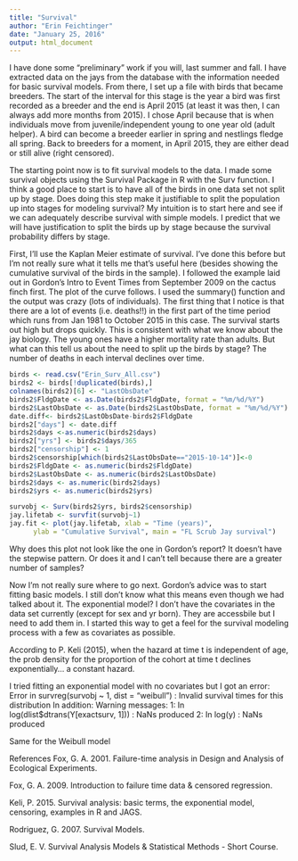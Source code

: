 ```yaml
---
title: "Survival"
author: "Erin Feichtinger"
date: "January 25, 2016"
output: html_document
---
```


I have done some "preliminary" work if you will, last summer and fall. I have extracted data on the jays from the database with the information needed for basic survival models. From there, I set up a file with birds that became breeders. The start of the interval for this stage is the year a bird was first recorded as a breeder and the end is April 2015 (at least it was then, I can always add more months from 2015). I chose April because that is when individuals move from juvenile/independent young to one year old (adult helper). A bird can become a breeder earlier in spring and nestlings fledge all spring. Back to breeders for a moment, in April 2015, they are either dead or still alive (right censored).  

The starting point now is to fit survival models to the data. I made some survival objects using the Survival Package in R with the Surv function. I think a good place to start is to have all of the birds in one data set not split up by stage. Does doing this step make it justifiable to split the population up into stages for modeling survival? My intuition is to start here and see if we can adequately describe survival with simple models. I predict that we will have justification to split the birds up by stage because the survival probability differs by stage.  

First, I'll use the Kaplan Meier estimate of survival. I've done this before but I'm not really sure what it tells me that's useful here (besides showing the cumulative survival of the birds in the sample). I followed the example laid out in Gordon's Intro to Event Times from September 2009 on the cactus finch first. The plot of the curve follows. I used the summary() function and the output was crazy (lots of individuals). The first thing that I notice is that there are a lot of events (i.e. deaths!!) in the first part of the time period which runs from Jan 1981 to October 2015 in this case. The survival starts out high but drops quickly. This is consistent with what we know about the jay biology. The young ones have a higher mortality rate than adults. But what can this tell us about the need to split up the birds by stage? The number of deaths in each interval declines over time. 

```r
birds <- read.csv("Erin_Surv_All.csv")
birds2 <- birds[!duplicated(birds),]
colnames(birds2)[6] <- "LastObsDate"
birds2$FldgDate <- as.Date(birds2$FldgDate, format = "%m/%d/%Y")
birds2$LastObsDate <- as.Date(birds2$LastObsDate, format = "%m/%d/%Y")
date.diff<- birds2$LastObsDate-birds2$FldgDate
birds2["days"] <- date.diff
birds2$days <-as.numeric(birds2$days)
birds2["yrs"] <- birds2$days/365
birds2["censorship"] <- 1
birds2$censorship[which(birds2$LastObsDate=="2015-10-14")]<-0
birds2$FldgDate <- as.numeric(birds2$FldgDate)
birds2$LastObsDate <- as.numeric(birds2$LastObsDate)
birds2$days <- as.numeric(birds2$days)
birds2$yrs <- as.numeric(birds2$yrs)

survobj <- Surv(birds2$yrs, birds2$censorship)
jay.lifetab <- survfit(survobj~1)
jay.fit <- plot(jay.lifetab, xlab = "Time (years)", 
      ylab = "Cumulative Survival", main = "FL Scrub Jay survival")
```
Why does this plot not look like the one in Gordon's report? It doesn't have the stepwise pattern. Or does it and I can't tell because there are a greater number of samples?  

Now I'm not really sure where to go next. Gordon's advice was to start fitting basic models. I still don't know what this means even though we had talked about it. The exponential model? I don't have the covariates in the data set currently (except for sex and yr born). They are accessbile but I need to add them in. I started this way to get a feel for the survival modeling process with a few as covariates as possible.  

According to P. Keli (2015), when the hazard at time t is independent of age, the prob density for the proportion of the cohort at time t declines exponentially... a constant hazard. 

I tried fitting an exponential model with no covariates but I got an error:
Error in survreg(survobj ~ 1, dist = "weibull") : 
  Invalid survival times for this distribution
In addition: Warning messages:
1: In log(dlist$dtrans(Y[exactsurv, 1])) : NaNs produced
2: In log(y) : NaNs produced

Same for the Weibull model 


References
Fox, G. A. 2001. Failure-time analysis in Design and Analysis of Ecological Experiments. 

Fox, G. A. 2009. Introduction to failure time data & censored regression.

Keli, P. 2015. Survival analysis: basic terms, the exponential model, censoring, examples in R and JAGS. 

Rodriguez, G. 2007. Survival Models. 

Slud, E. V. Survival Analysis Models & Statistical Methods - Short Course. 
